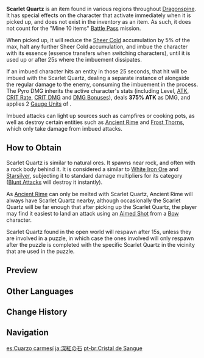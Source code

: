 {{Stub|What's the formula for the Pyro damage?}}
{{Terminology Infobox
|type         = Exploration
|image        = Item Scarlet Quartz Wild.png
|area         = Dragonspine
}}
'''Scarlet Quartz''' is an item found in various regions throughout [[Dragonspine]]. It has special effects on the character that activate immediately when it is picked up, and does not exist in the inventory as an item. As such, it does not count for the "Mine 10 items" [[Battle Pass]] mission.

When picked up, it will reduce the [[Sheer Cold]] accumulation by 5% of the max, halt any further Sheer Cold accumulation, and imbue the character with its essence (essence transfers when switching characters), until it is used up or after 25s where the imbuement dissipates.

If an imbued character hits an entity in those 25 seconds, that hit will be imbued with the Scarlet Quartz, dealing a separate instance of {{Color|Pyro DMG}} alongside the regular damage to the enemy, consuming the imbuement in the process. The Pyro DMG inherits the active character's stats (including Level, [[ATK]], [[CRIT Rate]], [[CRIT DMG]] and [[DMG Bonus]]es), deals '''375% ATK''' as DMG, and applies 2 [[Elemental Gauge Theory|Gauge Units]] of {{Pyro}}.

Imbued attacks can light up {{Color|Pyro}} sources such as campfires or cooking pots, as well as destroy certain {{Color|Cryo}} entities such as [[Ancient Rime]] and [[Resurgent Cryo Regisvine|Frost Thorns]], which only take damage from imbued attacks.

==How to Obtain==
Scarlet Quartz is similar to natural ores. It spawns near rock, and often with a rock body behind it. It is considered a {{Color|[[Geo Constructs|Geo Construct]]}} similar to [[White Iron Ore]] and [[Starsilver]], subjecting it to standard damage multipliers for its category ([[Blunt Attack]]s will destroy it instantly).

As [[Ancient Rime]] can only be melted with Scarlet Quartz, Ancient Rime will always have Scarlet Quartz nearby, although occasionally the Scarlet Quartz will be far enough that after picking up the Scarlet Quartz, the player may find it easiest to land an attack using an [[Aimed Shot]] from a [[Bow]] character.

Scarlet Quartz found in the open world will respawn after 15s, unless they are involved in a puzzle, in which case the ones involved will only respawn after the puzzle is completed with the specific Scarlet Quartz in the vicinity that are used in the puzzle.

==Preview==
{{Preview
|file1    = Item Scarlet Quartz 1
|caption1 = A character imbued with the Scarlet Quartz

|file2    = Item Scarlet Quartz 2
|caption2 = Lighting up a heat source with it
}}

==Other Languages==
{{Other Languages
|en      = Scarlet Quartz
|zhs     = 深赤之石
|zhs_rm  = Shēnchì zhī Shí
|zht     = 深赤之石
|zht_rm  = Shēnchì zhī Shí
|zh_tl   = Deep Red Stone
|ja      = 深紅の石
|ja_rm   = Shinku no Ishi
|ja_tl   = Deep Crimson Stone
|ko      = 적색의 돌
|ko_rm   = Jeoksaek-ui Dol
|ko_tl   = Red Stone
|es      = Cuarzo carmesí
|es_tl   = Crimson Quartz
|fr      = Cristal de sang
|fr_tl   = Blood Crystal
|ru      = Алый кварц
|ru_tl   = Scarlet Quartz
|th      = Scarlet Quartz
|vi      = Thạch Anh Đỏ
|vi_tl   = Red Quartz
|de      = Tiefroter Quarz
|de_tl   = Deep Red Quartz
|id      = Scarlet Quartz
|pt      = Cristal de Sangue
|pt_tl   = Blood Crystal
|tr      = Kızıl Kuvars
|tr_tl   = 
|it      = Quarzo scarlatto
|it_tl   = 
}}

==Change History==
{{Change History|1.2}}

==Navigation==
{{Exploration Navbox|Mondstadt}}

[[es:Cuarzo carmesí]]
[[ja:深紅の石]]
[[pt-br:Cristal de Sangue]]